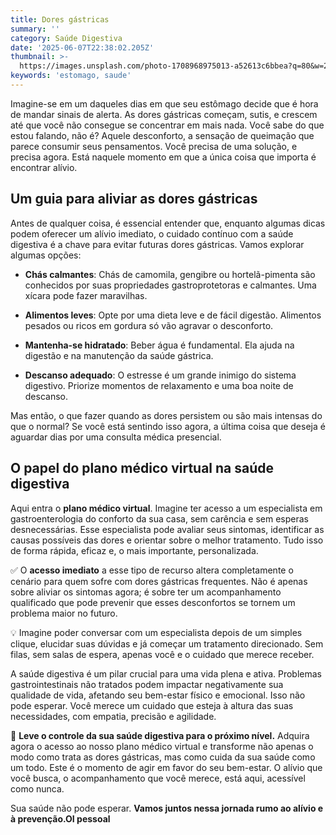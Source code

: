 ```yaml
---
title: Dores gástricas
summary: ''
category: Saúde Digestiva
date: '2025-06-07T22:38:02.205Z'
thumbnail: >-
  https://images.unsplash.com/photo-1708968975013-a52613c6bbea?q=80&w=2127&auto=format&fit=crop&ixlib=rb-4.1.0&ixid=M3wxMjA3fDB8MHxwaG90by1wYWdlfHx8fGVufDB8fHx8fA%3D%3D
keywords: 'estomago, saude'
---
```

Imagine-se em um daqueles dias em que seu estômago decide que é hora de mandar sinais de alerta. As dores gástricas começam, sutis, e crescem até que você não consegue se concentrar em mais nada. Você sabe do que estou falando, não é? Aquele desconforto, a sensação de queimação que parece consumir seus pensamentos. Você precisa de uma solução, e precisa agora. Está naquele momento em que a única coisa que importa é encontrar alívio.

Um guia para aliviar as dores gástricas
---------------------------------------

Antes de qualquer coisa, é essencial entender que, enquanto algumas dicas podem oferecer um alívio imediato, o cuidado contínuo com a saúde digestiva é a chave para evitar futuras dores gástricas. Vamos explorar algumas opções:

*   **Chás calmantes**: Chás de camomila, gengibre ou hortelã-pimenta são conhecidos por suas propriedades gastroprotetoras e calmantes. Uma xícara pode fazer maravilhas.
    
*   **Alimentos leves**: Opte por uma dieta leve e de fácil digestão. Alimentos pesados ou ricos em gordura só vão agravar o desconforto.
    
*   **Mantenha-se hidratado**: Beber água é fundamental. Ela ajuda na digestão e na manutenção da saúde gástrica.
    
*   **Descanso adequado**: O estresse é um grande inimigo do sistema digestivo. Priorize momentos de relaxamento e uma boa noite de descanso.
    

Mas então, o que fazer quando as dores persistem ou são mais intensas do que o normal? Se você está sentindo isso agora, a última coisa que deseja é aguardar dias por uma consulta médica presencial.

O papel do plano médico virtual na saúde digestiva
--------------------------------------------------

Aqui entra o **plano médico virtual**. Imagine ter acesso a um especialista em gastroenterologia do conforto da sua casa, sem carência e sem esperas desnecessárias. Esse especialista pode avaliar seus sintomas, identificar as causas possíveis das dores e orientar sobre o melhor tratamento. Tudo isso de forma rápida, eficaz e, o mais importante, personalizada.

✅ O **acesso imediato** a esse tipo de recurso altera completamente o cenário para quem sofre com dores gástricas frequentes. Não é apenas sobre aliviar os sintomas agora; é sobre ter um acompanhamento qualificado que pode prevenir que esses desconfortos se tornem um problema maior no futuro.

💡 Imagine poder conversar com um especialista depois de um simples clique, elucidar suas dúvidas e já começar um tratamento direcionado. Sem filas, sem salas de espera, apenas você e o cuidado que merece receber.

A saúde digestiva é um pilar crucial para uma vida plena e ativa. Problemas gastrointestinais não tratados podem impactar negativamente sua qualidade de vida, afetando seu bem-estar físico e emocional. Isso não pode esperar. Você merece um cuidado que esteja à altura das suas necessidades, com empatia, precisão e agilidade.

🚀 **Leve o controle da sua saúde digestiva para o próximo nível.** Adquira agora o acesso ao nosso plano médico virtual e transforme não apenas o modo como trata as dores gástricas, mas como cuida da sua saúde como um todo. Este é o momento de agir em favor do seu bem-estar. O alívio que você busca, o acompanhamento que você merece, está aqui, acessível como nunca.

Sua saúde não pode esperar. **Vamos juntos nessa jornada rumo ao alívio e à prevenção.OI pessoal**

